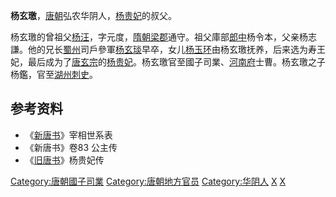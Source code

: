 '''杨玄璬'''，[[唐朝|唐朝]]弘农华阴人，[[杨贵妃|杨贵妃]]的叔父。

杨玄璬的曾祖父[[杨汪|杨汪]]，字元度，[[隋朝|隋朝]][[梁郡|梁郡]]通守。祖父庫部[[郎中|郎中]]杨令本，父亲杨志謙。他的兄长[[蜀州|蜀州]]司戶參軍[[杨玄琰|杨玄琰]]早卒，女儿[[杨玉环|杨玉环]]由杨玄璬抚养，后来选为寿王妃，最后成为了[[唐玄宗|唐玄宗]]的[[杨贵妃|杨贵妃]]。杨玄璬官至國子司業、[[河南府|河南府]]士曹。杨玄璬之子杨鑑，官至[[湖州|湖州]][[刺史|刺史]]。
== 参考资料 ==
*《[[新唐书|新唐书]]》宰相世系表
*《新唐书》卷83 公主传
*《[[旧唐书|旧唐书]]》杨贵妃传
{{DEFAULTSORT:Y}}
[[Category:唐朝國子司業|Category:唐朝國子司業]]
[[Category:唐朝地方官员|Category:唐朝地方官员]]
[[Category:华阴人|Category:华阴人]]
[[Category:弘农杨氏|X]]
[[Category:杨姓|X]]
{{bio-stub}}